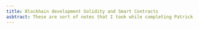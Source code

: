 ```yaml
---
title: Blockhain development Solidity and Smart Contracts
asbtract: These are sort of notes that I took while completing Patrick collins 2023 course available in youtube.
---
```


#